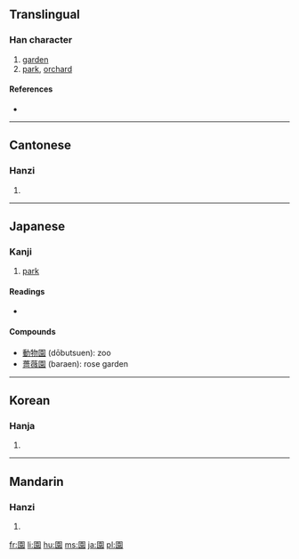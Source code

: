 {{see|园}}
==Translingual==

===Han character===
{{Han char|rn=31|rad=囗|as=10|sn=13|four=6023<sub>2</sub>|canj=田土口女 (WGRV)|ids=⿴[[囗]][[袁]]}}

# [[garden]]
# [[park]], [[orchard]]

====References====
* {{Han ref|kx=0220.080|dkj=04818|dj=0451.130|hdz=10723.040|uh=5712|ud=22290|bh=B6E9|bd=46825}}

----

==Cantonese==

===Hanzi===
{{yue-hanzi|jyut=|y=yun4}}

# {{defn|Cantonese}}

----

==Japanese==

===Kanji===
{{ja-kanji|grade=2|rs=囗10}}

# [[park]]

====Readings====
* {{ja-readings|on=[[えん]] (''en''), [[おん]] (''on'')|kun=[[その]] (''sono'')}}

====Compounds====
* [[動物園]] (dōbutsuen): zoo
* [[薔薇園]] (baraen): rose garden

----

==Korean==

===Hanja===
{{ko-hanja|hangeul=[[원]]|rv=won|mr=wŏn}}

# {{defn|Korean}}

----

==Mandarin==

===Hanzi===
{{cmn-hanzi|sim=园|pin=[[yuán]] ([[yuan2]])|wg=yüan<sup>2</sup>}}

# {{defn|Mandarin}}

[[fr:園]]
[[li:園]]
[[hu:園]]
[[ms:園]]
[[ja:園]]
[[pl:園]]